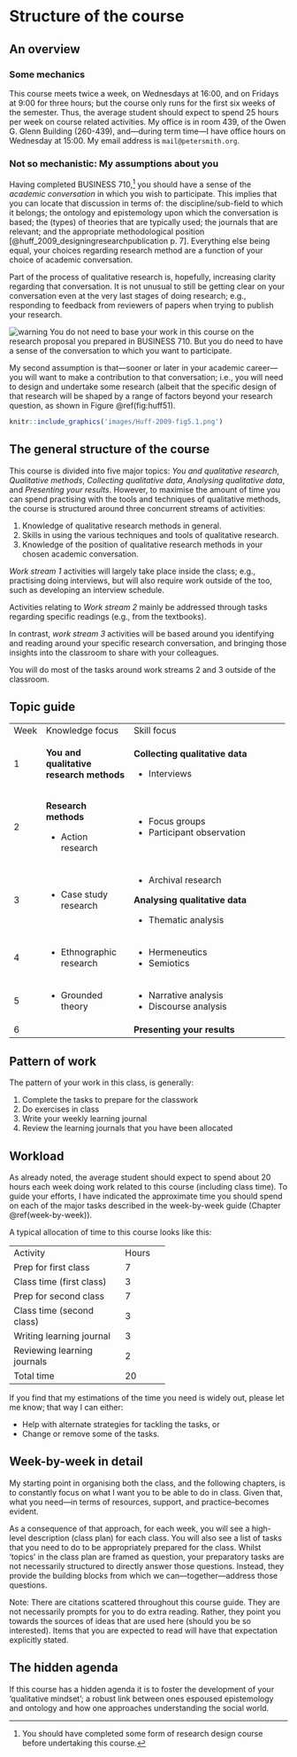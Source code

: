 # Structure of the course {#course-structure}

## An overview {#course-overview}

### Some mechanics

This course meets twice a week, on Wednesdays at 16:00, and on Fridays
at 9:00 for three hours; but the course only runs for the first six
weeks of the semester. Thus, the average student should expect to
spend 25 hours per week on course related activities. My office is in
room 439, of the Owen G. Glenn Building (260-439), and---during term
time---I have office hours on Wednesday at 15:00. My email address is
`mail@petersmith.org`.

### Not so mechanistic: My assumptions about you

Having completed BUSINESS 710,^[You should have completed some form of
research design course before undertaking this course.] you should
have a sense of the *academic conversation* in which you wish to
participate. This implies that you can locate that discussion in terms
of: the discipline/sub-field to which it belongs; the ontology and
epistemology upon which the conversation is based; the (types) of
theories that are typically used; the journals that are relevant; and
the appropriate methodological position
[@huff_2009_designingresearchpublication p. 7]. Everything else being
equal, your choices regarding research method are a function of your
choice of academic conversation. 

Part of the process of qualitative research is, hopefully, increasing
clarity regarding that conversation. It is not unusual to still be
getting clear on your conversation even at the very last stages of
doing research; e.g., responding to feedback from reviewers of papers
when trying to publish your research.

![warning](images/warning.png) You do not need to base your work in
this course on the research proposal you prepared in BUSINESS 710. But
you do need to have a sense of the conversation to which you want to
participate.

My second assumption is that---sooner or later in your academic
career---you will want to make a contribution to that conversation;
i.e., you will need to design and undertake some research (albeit that
the specific design of that research will be shaped by a range of
factors beyond your research question, as shown
in Figure \@ref(fig:huff51).


```r

knitr::include_graphics('images/Huff-2009-fig5.1.png')
```

## The general structure of the course

This course is divided into five major topics: *You and qualitative
research*, *Qualitative methods*, *Collecting qualitative data*,
*Analysing qualitative data*, and *Presenting your results*. However,
to maximise the amount of time you can spend practising with the tools
and techniques of qualitative methods, the course is structured around
three concurrent streams of activities:

1. Knowledge of qualitative research methods in general.
2. Skills in using the various techniques and tools of qualitative
   research.
3. Knowledge of the position of qualitative research methods in your
   chosen academic conversation.

*Work stream 1* activities will largely take place inside the class;
e.g., practising doing interviews, but will also require work outside
of the too, such as developing an interview schedule.

Activities relating to *Work stream 2* mainly be addressed through tasks
regarding specific readings (e.g., from the textbooks).

In contrast, *work stream 3* activities will be based around you
identifying and reading around your specific research conversation,
and bringing those insights into the classroom to share with your
colleagues.

You will do most of the tasks around work streams 2 and 3 outside of
the classroom.

## Topic guide

+------+-------------------------+----------------------------------------------+
| Week | Knowledge focus         | Skill focus                                  |
+------+-------------------------+----------------------------------------------+
| 1    | **You and qualitative   | **Collecting qualitative data**              |
|      | research methods**      |                                              |
|      |                         |  * Interviews                                |
+------+-------------------------+----------------------------------------------+
| 2    | **Research methods**    | * Focus groups                               |
|      |                         | * Participant observation                    |
|      | * Action research       |                                              |
+------+-------------------------+----------------------------------------------+
| 3    | * Case study research   | * Archival research                          |
|      |                         |                                              |
|      |                         | **Analysing qualitative data**               |
|      |                         |                                              |
|      |                         | * Thematic analysis                          |
+------+-------------------------+----------------------------------------------+
| 4    | * Ethnographic research | * Hermeneutics                               |
|      |                         | * Semiotics                                  |
+------+-------------------------+----------------------------------------------+
| 5    | * Grounded theory       | * Narrative analysis                         |
|      |                         | * Discourse analysis                         |
+------+-------------------------+----------------------------------------------+
| 6    |                         | **Presenting your results**                  |
|      |                         |                                              |
+------+-------------------------+----------------------------------------------+

## Pattern of work

The pattern of your work in this class, is generally:

1. Complete the tasks to prepare for the classwork
3. Do exercises in class
4. Write your weekly learning journal
5. Review the learning journals that you have been allocated

## Workload

As already noted, the average student should expect to spend about 20
hours each week doing work related to this course (including class
time). To guide your efforts, I have indicated the approximate time
you should spend on each of the major tasks described in the
week-by-week guide (Chapter \@ref(week-by-week)).

A typical allocation of time to this course looks like this:

+-------------------------------+-------+
| Activity                      | Hours |
+-------------------------------+-------+
| Prep for first class          |   7   |
+-------------------------------+-------+
| Class time (first class)      |   3   |
+-------------------------------+-------+
| Prep for second class         |   7   |
+-------------------------------+-------+
| Class time (second class)     |   3   |
+-------------------------------+-------+
| Writing learning journal      |   3   |
+-------------------------------+-------+
| Reviewing learning journals   |   2   |
+-------------------------------+-------+
| Total time                    |  20   |
+-------------------------------+-------+

If you find that my estimations of the time you need is widely out,
please let me know; that way I can either:

* Help with alternate strategies for tackling the tasks, or
* Change or remove some of the tasks.

## Week-by-week in detail {#week-by-week}

My starting point in organising both the class, and the following
chapters, is to constantly focus on what I want you to be able to do
in class. Given that, what you need---in terms of resources, support,
and practice--becomes evident.

As a consequence of that approach, for each week, you will see a
high-level description (class plan) for each class. You will also see
a list of tasks that you need to do to be appropriately prepared for
the class. Whilst 'topics' in the class plan are framed as question,
your preparatory tasks are not necessarily structured to directly
answer those questions. Instead, they provide the building blocks from
which we can---together---address those questions.

Note: There are citations scattered throughout this course guide. They
are not necessarily prompts for you to do extra reading. Rather, they
point you towards the sources of ideas that are used here (should you
be so interested). Items that you are expected to read will have that
expectation explicitly stated.

## The hidden agenda

If this course has a hidden agenda it is to foster the development of
your 'qualitative mindset'; a robust link between ones espoused
epistemology and ontology and how one approaches understanding the
social world.
